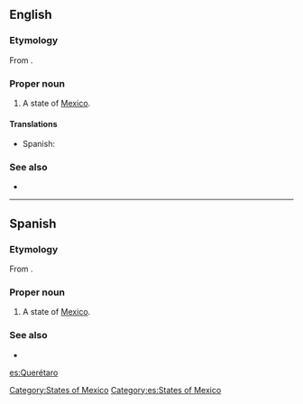 ==English==

===Etymology===
From {{etyl|pua}}.

===Proper noun===
{{en-proper noun}}

# A state of [[Mexico]].

====Translations====
{{trans-top|state of Mexico}}
*Spanish: {{t|es|Querétaro|m}}
{{trans-mid}}
{{trans-bottom}}

===See also===
*{{pedialite}}

[[Category:States of Mexico]]

----

==Spanish==

===Etymology===
From {{etyl|pua|es}}.

===Proper noun===
{{es-proper noun|m}}

# A state of [[Mexico]].

===See also===
* {{pedialite|lang=es}}

[[Category:es:States of Mexico]]

[[es:Querétaro]]
